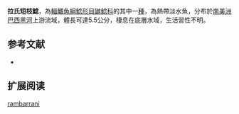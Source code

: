 {{Speciesbox
| name = 拉氏短枝鯰
| image = 
| image_width = 250px
| status = NE
| status_system = IUCN3.1
| genus = Brachyrhamdia
| species = rambarrani
| authority = Axelrod & Burgess, 1987
| synonyms = *''Pimelodella rambarrani '',Axelrod & Burgess, 1987 
}}

'''拉氏短枝鯰'''，為[[輻鰭魚綱|輻鰭魚綱]][[鯰形目|鯰形目]][[鼬鯰科|鼬鯰科]]的其中一[[種|種]]，為熱帶淡水魚，分布於[[南美洲|南美洲]][[巴西|巴西]][[黑河|黑河]]上游流域，體長可達5.5公分，棲息在底層水域，生活習性不明。

==参考文献==
*{{FishBase_species|genus=Brachyrhamdia|species=rambarrani|year=2015|month=6}}

== 扩展阅读 ==
{{refbegin}}
{{wikispecies-inline|Brachyrhamdia rambarrani|拉氏短枝鯰}}
{{refend}}
{{Taxonbar|from=Q5516534}}

[[Category:短枝鯰屬|rambarrani]]